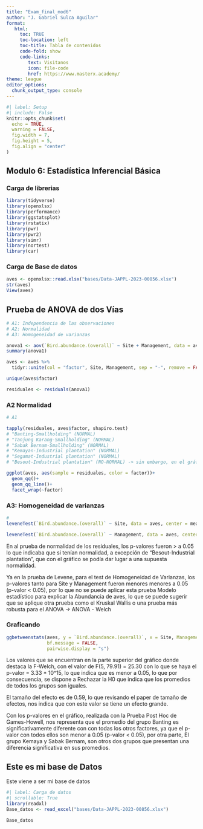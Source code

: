 ```yaml
---
title: "Exam_final_mod6"
author: "J. Gabriel Sulca Aguilar"
format: 
   html:
     toc: TRUE
     toc-location: left
     toc-title: Tabla de contenidos
     code-fold: show
     code-links:
        text: Visitanos
        icon: file-code
        href: https://www.masterx.academy/
theme: league
editor_options:
  chunk_output_type: console
---
```




```r
#| label: Setup
#| include: False
knitr::opts_chunk$set(
  echo = TRUE,
  warning = FALSE,
  fig.width = 7,
  fig.height = 5,
  fig.align = "center"
)

```
## Modulo 6: Estadística Inferencial Básica

### Carga de librerias

```r
library(tidyverse)
library(openxlsx)
library(performance)
library(ggstatsplot)
library(rstatix)
library(pwr)
library(pwr2)
library(simr)
library(nortest)
library(car)
```

### Carga de Base de datos
```r
aves <- openxlsx::read.xlsx("bases/Data-JAPPL-2023-00856.xlsx")
str(aves)
View(aves)
```

## Prueba de ANOVA de dos Vías
```r
# A1: Independencia de las observaciones
# A2: Normalidad
# A3: Homogeneidad de varianzas

anova1 <- aov(`Bird.abundance.(overall)` ~ Site + Management, data = aves)
summary(anova1)

aves <- aves %>% 
  tidyr::unite(col = "factor", Site, Management, sep = "-", remove = FALSE)

unique(aves$factor)

residuales <- residuals(anova1)
```

### A2 Normalidad
```r
# A1

tapply(residuales, aves$factor, shapiro.test)
# "Banting-Smallholding" (NORMAL)         
# "Tanjung Karang-Smallholding" (NORMAL) 
# "Sabak Bernam-Smallholding" (NORMAL)    
# "Kemayan-Industrial plantation" (NORMAL)
# "Segamat-Industrial plantation" (NORMAL)
# "Besout-Industrial plantation" (NO-NORMAL) -> sin embargo, en el gráfico puede considerarse normal, porque la mayoría de los puntos se encuentran dentro de la linea de tendencia.

ggplot(aves, aes(sample = residuales, color = factor))+
  geom_qq()+
  geom_qq_line()+
  facet_wrap(~factor)
```

### A3: Homogeneidad de varianzas
```r
# 
leveneTest(`Bird.abundance.(overall)` ~ Site, data = aves, center = mean)

leveneTest(`Bird.abundance.(overall)` ~ Management, data = aves, center = mean)
```

En al prueba de normalidad de los residuales, los p-valores fueron > a 0.05 lo que indicaba que si tenían normalidad, a excepción de "Besout-Industrial plantation", que con el gráfico se podía dar lugar a una supuesta normalidad.

Ya en la prueba de Levene, para el test de Homogeneidad de Varianzas, los p-valores tanto para Site y Management fueron menores menores a 0.05 (p-valor < 0.05), por lo que no se puede aplicar esta prueba Modelo estadístico para explicar la Abundancia de aves, lo que se puede sugerir que se aplique otra prueba como el Kruskal Wallis o una prueba más robusta para el ANOVA -> ANOVA - Welch

### Graficando
```r
ggbetweenstats(aves, y = `Bird.abundance.(overall)`, x = Site, Management = "np",
               bf.message = FALSE,
               pairwise.display = "s")
```

Los valores que se encuentran en la parte superior del gráfico donde destaca la F-Welch, con el valor de F(5, 79.91) = 25.30 con lo que se haya el p-valor = 3.33 * 10^15, lo que indica que es menor a 0.05, lo que por consecuencia, se dispone a Rechazar la H0 que indica que los promedios de todos los grupos son iguales.

El tamaño del efecto es de 0.59, lo que revisando el paper de tamaño de efectos, nos indica que con este valor se tiene un efecto grande.

Con los p-valores en el gráfico, realizada con la Prueba Post Hoc de Games-Howell, nos representa que el promedio del grupo Banting es significativamente diferente con con todas los otros factores, ya que el p-valor con todos ellos son menor a 0.05 (p-valor < 0.05), por otra parte, El grupo Kemaya y Sabak Bernam, son otros dos grupos que presentan una diferencia significativa en sus promedios. 



## Este es mi base de Datos

Este viene a ser mi base de datos

```r
#| label: Carga de datos
#| scrollable: True
library(readxl)
Base_datos <- read_excel("bases/Data-JAPPL-2023-00856.xlsx")

Base_datos 
```

